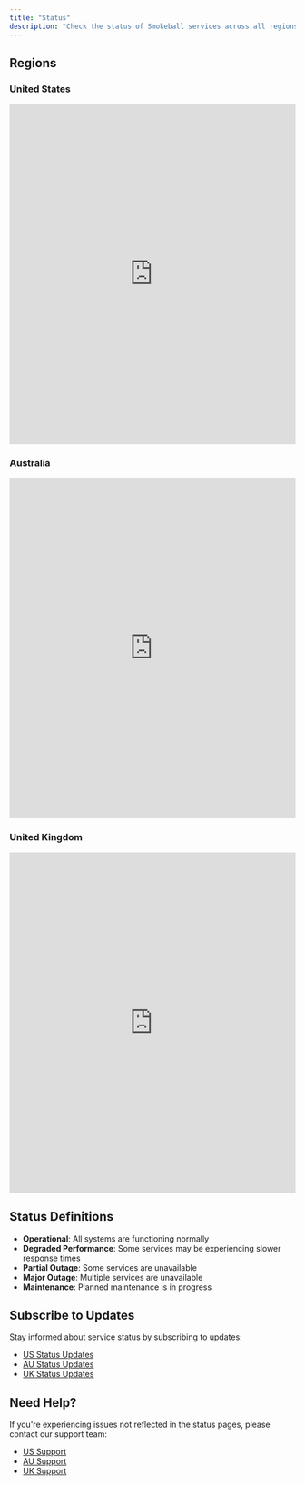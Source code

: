 ```yaml
---
title: "Status"
description: "Check the status of Smokeball services across all regions"
---
```


## Regions

### United States

<Frame>
  <iframe src="https://status.smokeball.com" width="100%" height="600" frameborder="0" scrolling="no"></iframe>
</Frame>

### Australia

<Frame>
  <iframe src="https://status.smokeball.com.au" width="100%" height="600" frameborder="0" scrolling="no"></iframe>
</Frame>

### United Kingdom

<Frame>
  <iframe src="https://status.smokeball.co.uk" width="100%" height="600" frameborder="0" scrolling="no"></iframe>
</Frame>

## Status Definitions

- **Operational**: All systems are functioning normally
- **Degraded Performance**: Some services may be experiencing slower response times
- **Partial Outage**: Some services are unavailable
- **Major Outage**: Multiple services are unavailable
- **Maintenance**: Planned maintenance is in progress

## Subscribe to Updates

Stay informed about service status by subscribing to updates:

- [US Status Updates](https://status.smokeball.com)
- [AU Status Updates](https://status.smokeball.com.au)
- [UK Status Updates](https://status.smokeball.co.uk)

## Need Help?

If you're experiencing issues not reflected in the status pages, please contact our support team:

- [US Support](https://support.smokeball.com)
- [AU Support](https://support.smokeball.com.au)
- [UK Support](https://support.smokeball.co.uk) 